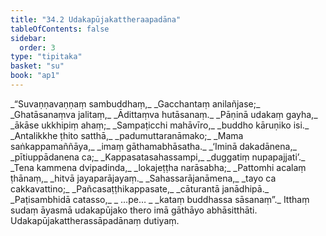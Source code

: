 ```yaml
---
title: "34.2 Udakapūjakattheraapadāna"
tableOfContents: false
sidebar:
  order: 3
type: "tipitaka"
basket: "su"
book: "ap1"
---
```



<DynamicBreadcrumb />

<Division number="7" book="ap1">

<Paragraph number="3723" type="verses" book="ap1">
_“Suvaṇṇavaṇṇaṃ sambuddhaṃ,_  
_Gacchantaṃ anilañjase;_  
_Ghatāsanaṃva jalitaṃ,_  
_Ādittaṃva hutāsanaṃ._  

</Paragraph>

</Division>
<Division number="8" book="ap1">

<Paragraph number="3724" type="verses" book="ap1">
_Pāṇinā udakaṃ gayha,_  
_ākāse ukkhipiṃ ahaṃ;_  
_Sampaṭicchi mahāvīro,_  
_buddho kāruṇiko isi._  

</Paragraph>

</Division>
<Division number="9" book="ap1">

<Paragraph number="3725" type="verses" book="ap1">
_Antalikkhe ṭhito satthā,_  
_padumuttaranāmako;_  
_Mama saṅkappamaññāya,_  
_imaṃ gāthamabhāsatha._  

</Paragraph>

</Division>
<Division number="10" book="ap1">

<Paragraph number="3726" type="verses" book="ap1">
_‘Iminā dakadānena,_  
_pītiuppādanena ca;_  
_Kappasatasahassampi,_  
_duggatiṃ nupapajjati’._  

</Paragraph>

</Division>
<Division number="11" book="ap1">

<Paragraph number="3727" type="verses" book="ap1">
_Tena kammena dvipadinda,_  
_lokajeṭṭha narāsabha;_  
_Pattomhi acalaṃ ṭhānaṃ,_  
_hitvā jayaparājayaṃ._  

</Paragraph>

</Division>
<Division number="12" book="ap1">

<Paragraph number="3728" type="verses" book="ap1">
_Sahassarājanāmena,_  
_tayo ca cakkavattino;_  
_Pañcasaṭṭhikappasate,_  
_cāturantā janādhipā._  

</Paragraph>

</Division>
<Division number="13" book="ap1">

<Paragraph number="3729" type="verses" book="ap1">
_Paṭisambhidā catasso,_  
_ …pe… _  
_kataṃ buddhassa sāsanaṃ”._  

</Paragraph>

<Paragraph number="3730" book="ap1">
Itthaṃ sudaṃ āyasmā udakapūjako thero imā gāthāyo abhāsitthāti.

</Paragraph>
</Division>

<Paragraph number="3731" type="center" book="ap1">
Udakapūjakattherassāpadānaṃ dutiyaṃ.
</Paragraph>